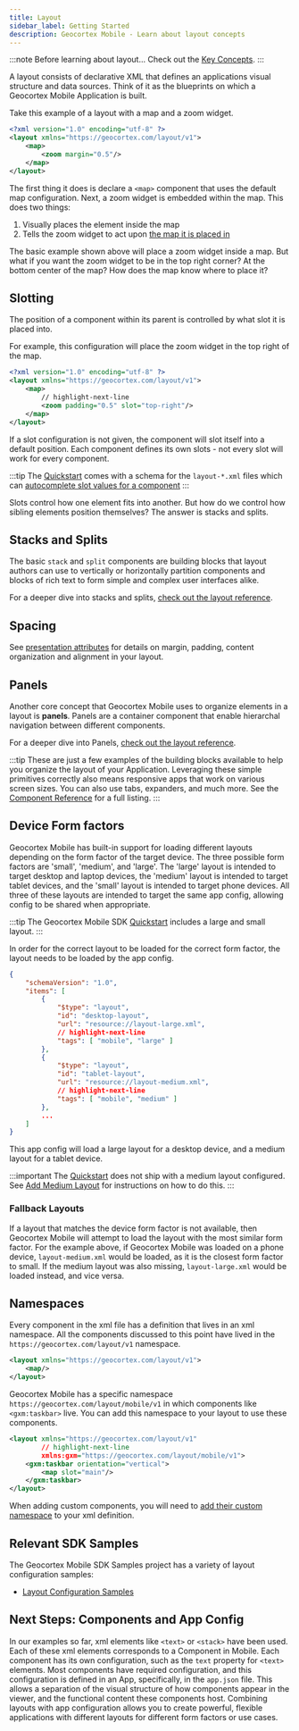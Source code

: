 ```yaml
---
title: Layout
sidebar_label: Getting Started
description: Geocortex Mobile - Learn about layout concepts
---
```



:::note Before learning about layout...
Check out the [Key Concepts](key-concepts.mdx).
:::

A layout consists of declarative XML that defines an applications visual structure and data sources. Think of it as the blueprints on which a Geocortex Mobile Application is built.

Take this example of a layout with a map and a zoom widget.

```xml title="app/layout-large.xml"
<?xml version="1.0" encoding="utf-8" ?>
<layout xmlns="https://geocortex.com/layout/v1">
    <map>
        <zoom margin="0.5"/>
    </map>
</layout>
```

The first thing it does is declare a `<map>` component that uses the default map configuration.
Next, a zoom widget is embedded within the map. This does two things:

1. Visually places the element inside the map
2. Tells the zoom widget to act upon [the map it is placed in](configuration-advanced-model-binding.mdx)

<FollowAlongSnippet />

The basic example shown above will place a zoom widget inside a map. But what if you want the zoom widget to be in the top right corner? At the bottom center of the map? How does the map know where to place it?

## Slotting

The position of a component within its parent is controlled by what slot it is placed into.

For example, this configuration will place the zoom widget in the top right of the map.

```xml title="app/layout-large.xml"
<?xml version="1.0" encoding="utf-8" ?>
<layout xmlns="https://geocortex.com/layout/v1">
    <map>
        // highlight-next-line
        <zoom padding="0.5" slot="top-right"/>
    </map>
</layout>
```

If a slot configuration is not given, the component will slot itself into a default position. Each component defines its own slots - not every slot will work for every component.

:::tip
The [Quickstart](https://github.com/geocortex/vertigis-mobile-quickstart) comes with a schema for the `layout-*.xml` files which can [autocomplete slot values for a component](configuration-layout-reference.mdx#autocomplete-properties)
:::

Slots control how one element fits into another. But how do we control how sibling elements position themselves? The answer is stacks and splits.

## Stacks and Splits

The basic `stack` and `split` components are building blocks that layout authors can use to vertically or horizontally partition components and blocks of rich text to form simple and complex user interfaces alike.

For a deeper dive into stacks and splits, [check out the layout reference](configuration-layout-reference.mdx#stacks-and-splits).

## Spacing

See [presentation attributes](configuration-layout-reference.mdx#presentation-attributes) for details on margin, padding, content organization and alignment in your layout.

## Panels

Another core concept that Geocortex Mobile uses to organize elements in a layout is **panels**.
Panels are a container component that enable hierarchal navigation between different components.

For a deeper dive into Panels, [check out the layout reference](configuration-layout-reference.mdx#panels).

<!-- TODO-API - direct link to tabs and expanders -->

:::tip
These are just a few examples of the building blocks available to help you organize the layout of your Application. Leveraging these simple primitives correctly also means responsive apps that work on various screen sizes. You can also use tabs, expanders, and much more. See the [Component Reference](configuration-layout-reference.mdx#core-layout-components) for a full listing.
:::

## Device Form factors

Geocortex Mobile has built-in support for loading different layouts depending on the form factor of the target device. The three possible form factors are 'small', 'medium', and 'large'. The 'large' layout is intended to target desktop and laptop devices, the 'medium' layout is intended to target tablet devices, and the 'small' layout is intended to target phone devices. All three of these layouts are intended to target the same app config, allowing config to be shared when appropriate.

:::tip
The Geocortex Mobile SDK [Quickstart](https://github.com/geocortex/vertigis-mobile-quickstart) includes a large and small layout.
:::

In order for the correct layout to be loaded for the correct form factor, the layout needs to be loaded by the app config.

```json {6-7,12-13} title="app/app.json"
{
    "schemaVersion": "1.0",
    "items": [
        {
            "$type": "layout",
            "id": "desktop-layout",
            "url": "resource://layout-large.xml",
            // highlight-next-line
            "tags": [ "mobile", "large" ]
        },
        {
            "$type": "layout",
            "id": "tablet-layout",
            "url": "resource://layout-medium.xml",
            // highlight-next-line
            "tags": [ "mobile", "medium" ]
        },
        ...
    ]
}
```

This app config will load a large layout for a desktop device, and a medium layout for a tablet device.

:::important
The [Quickstart](https://github.com/geocortex/vertigis-mobile-quickstart) does not ship with a medium layout configured. See [Add Medium Layout](tutorial-add-medium-layout.mdx) for instructions on how to do this.
:::

### Fallback Layouts

If a layout that matches the device form factor is not available, then Geocortex Mobile will attempt to load the layout with the most similar form factor. For the example above, if Geocortex Mobile was loaded on a phone device, `layout-medium.xml` would be loaded, as it is the closest form factor to small. If the medium layout was also missing, `layout-large.xml` would be loaded instead, and vice versa.

## Namespaces

Every component in the xml file has a definition that lives in an xml namespace. All the components discussed to this point have lived in the `https://geocortex.com/layout/v1` namespace.

```xml
<layout xmlns="https://geocortex.com/layout/v1">
    <map/>
</layout>
```

Geocortex Mobile has a specific namespace `https://geocortex.com/layout/mobile/v1` in which components like `<gxm:taskbar>` live. You can add this namespace to your layout to use these components.

```xml
<layout xmlns="https://geocortex.com/layout/v1"
        // highlight-next-line
        xmlns:gxm="https://geocortex.com/layout/mobile/v1">
    <gxm:taskbar orientation="vertical">
        <map slot="main"/>
    </gxm:taskbar>
</layout>
```

When adding custom components, you will need to [add their custom namespace](sdk-components-reference.mdx#components-and-layout) to your xml definition.

## Relevant SDK Samples

The Geocortex Mobile SDK Samples project has a variety of layout configuration samples:

-   [Layout Configuration Samples](https://github.com/geocortex/vertigis-mobile-samples/tree/master/Geocortex.Mobile.Samples/Geocortex.Mobile.Samples/Samples/Layout)

## Next Steps: Components and App Config

In our examples so far, xml elements like `<text>` or `<stack>` have been used. Each of these xml elements corresponds to a Component in Mobile. Each component has its own configuration, such as the `text` property for `<text>` elements. Most components have required configuration, and this configuration is defined in an App, specifically, in the `app.json` file. This allows a separation of the visual structure of how components appear in the viewer, and the functional content these components host. Combining layouts with app configuration allows you to create powerful, flexible applications with different layouts for different form factors or use cases.

<UseCaseContainer>
    <UseCaseCard
        title="App Config"
        description="Learn about app configuration and its interaction with layout"
        link="configuration-app-config"
    />
    <UseCaseCard
        title="Layout Reference"
        description="Learn more about what you can accomplish with layouts"
        link="configuration-layout-reference"
    />
</UseCaseContainer>
